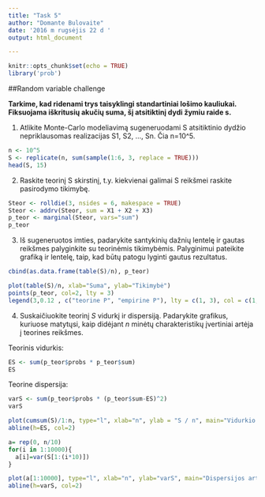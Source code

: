 ```yaml
---
title: "Task 5"
author: "Domante Bulovaite"
date: '2016 m rugsėjis 22 d '
output: html_document

---
```

```r
knitr::opts_chunk$set(echo = TRUE)
library('prob')
```

##Random variable challenge

**Tarkime, kad ridenami trys taisyklingi standartiniai lošimo kauliukai. Fiksuojama iškritusių akučių suma, šį atsitiktinį dydi žymiu raide s.**

1. Atlikite Monte-Carlo modeliavimą sugeneruodami S atsitiktinio dydžio nepriklausomas realizacijas S1, S2, …, Sn. Čia n=10^5.

```r
n <- 10^5
S <- replicate(n, sum(sample(1:6, 3, replace = TRUE)))
head(S, 15)
```

2. Raskite teorinį S skirstinį, t.y. kiekvienai galimai S reikšmei raskite pasirodymo tikimybę.
```r
Steor <- rolldie(3, nsides = 6, makespace = TRUE)
Steor <- addrv(Steor, sum = X1 + X2 + X3)
p_teor <- marginal(Steor, vars="sum")
p_teor
```

3. Iš sugeneruotos imties, padarykite santykinių dažnių lentelę ir gautas reikšmes palyginkite su teorinėmis tikimybėmis. Palyginimui pateikite grafiką ir lentelę, taip, kad būtų patogu lyginti gautus rezultatus.

```r
cbind(as.data.frame(table(S)/n), p_teor)
```

```r
plot(table(S)/n, xlab="Suma", ylab="Tikimybė")
points(p_teor, col=2, lty = 3)
legend(3,0.12 , c("teorine P", "empirine P"), lty = c(1, 3), col = c(1, 2))
```

4. Suskaičiuokite teorinį $S$ vidurkį ir dispersiją. Padarykite grafikus, kuriuose matytųsi, kaip didėjant $n$ minėtų charakteristikų įvertiniai artėja į teorines reikšmes.

Teorinis vidurkis:
```r
ES <- sum(p_teor$probs * p_teor$sum)
ES
```

Teorine dispersija:
```r
varS <- sum(p_teor$probs * (p_teor$sum-ES)^2)
varS
```

```r
plot(cumsum(S)/1:n, type="l", xlab="n", ylab = "S / n", main="Vidurkio artėjimas į teorinį")
abline(h=ES, col=2)
```

```r
a= rep(0, n/10)
for(i in 1:10000){
  a[i]=var(S[1:(i*10)])
}

plot(a[1:10000], type="l", xlab="n", ylab="varS", main="Dispersijos artėjimas į teorinę")
abline(h=varS, col=2)
```
